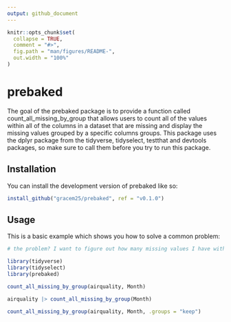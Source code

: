 ```yaml
---
output: github_document
---
```


<!-- README.md is generated from README.Rmd. Please edit that file -->

```r
knitr::opts_chunk$set(
  collapse = TRUE,
  comment = "#>",
  fig.path = "man/figures/README-",
  out.width = "100%"
)
```

# prebaked

<!-- badges: start -->
<!-- badges: end -->

The goal of the prebaked package is to provide a function called count_all_missing_by_group that allows users to count all of the values within all of the columns in a dataset that are missing and display the missing values grouped by a specific columns groups. This package uses the dplyr package from the tidyverse, tidyselect, testthat and devtools packages, so make sure to call them before you try to run this package.

## Installation

You can install the development version of prebaked like so:

``` r
install_github("gracem25/prebaked", ref = "v0.1.0")
```

## Usage

This is a basic example which shows you how to solve a common problem:

```r

# the problem? I want to figure out how many missing values I have within each column of the core R dataset airquality and group them by the month in which they occurred. Here are three ways to do that using the prebaked package and the count_all_missing_by_group() function.

library(tidyverse)
library(tidyselect)
library(prebaked)

count_all_missing_by_group(airquality, Month)

airquality |> count_all_missing_by_group(Month)

count_all_missing_by_group(airquality, Month, .groups = "keep")

```

